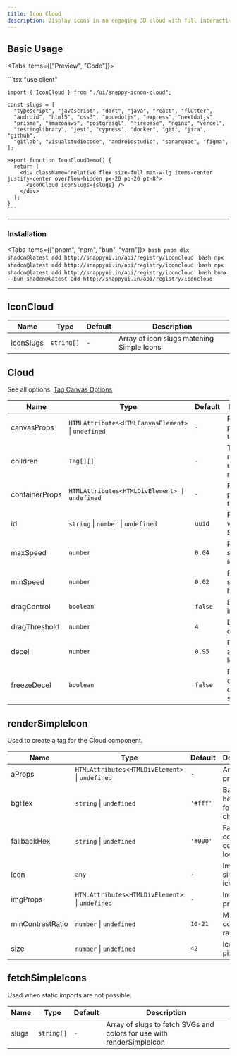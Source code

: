 ```yaml
---
title: Icon Cloud
description: Display icons in an engaging 3D cloud with full interactivity and control.
---
```



## Basic Usage

<Tabs items={["Preview", "Code"]}>
  <Tab value="Preview">
    <div className="flex justify-center">
      <IconCloudDemo />
    </div>
  </Tab>
  <Tab value="Code">
    ```tsx
    "use client"

    import { IconCloud } from "./ui/snappy-icnon-cloud";

    const slugs = [
      "typescript", "javascript", "dart", "java", "react", "flutter",
      "android", "html5", "css3", "nodedotjs", "express", "nextdotjs",
      "prisma", "amazonaws", "postgresql", "firebase", "nginx", "vercel",
      "testinglibrary", "jest", "cypress", "docker", "git", "jira", "github",
      "gitlab", "visualstudiocode", "androidstudio", "sonarqube", "figma",
    ];

    export function IconCloudDemo() {
      return (
        <div className="relative flex size-full max-w-lg items-center justify-center overflow-hidden px-20 pb-20 pt-8">
          <IconCloud iconSlugs={slugs} />
        </div>
      );
    }
    ```
  </Tab>
</Tabs>

---

### Installation

<Tabs items={["pnpm", "npm", "bun", "yarn"]}>
  <Tab value="pnpm">
    ```bash
    pnpm dlx shadcn@latest add http://snappyui.in/api/registry/iconcloud
    ```
  </Tab>
  <Tab value="npm">
    ```bash
    npx shadcn@latest add http://snappyui.in/api/registry/iconcloud
    ```
  </Tab>
  <Tab value="yarn">
    ```bash
    npx shadcn@latest add http://snappyui.in/api/registry/iconcloud
    ```
  </Tab>
  <Tab value="bun">
    ```bash
    bunx --bun shadcn@latest add http://snappyui.in/api/registry/iconcloud
    ```
  </Tab>
</Tabs>

---

## IconCloud

| **Name**       | **Type**                                       | **Default**   | **Description**                                                                |
| -------------- | ---------------------------------------------- | ------------- | ------------------------------------------------------------------------------ |
| iconSlugs      | `string[]`                                     | `-`           | Array of icon slugs matching Simple Icons                                      |

## Cloud

See all options: [Tag Canvas Options](https://www.goat1000.com/tagcanvas-options.php)

| **Name**        | **Type**                                             | **Default** | **Description**                                                                |
| --------------- | ---------------------------------------------------- | ----------- | ------------------------------------------------------------------------------ |
| canvasProps     | `HTMLAttributes<HTMLCanvasElement>` \| `undefined`   | `-`         | Props passed to the canvas                                                     |
| children        | `Tag[][]`                                            | `-`         | Tags rendered using renderers                                                  |
| containerProps  | `HTMLAttributes<HTMLDivElement> \| undefined`        | `-`         | Props passed to the root div                                                   |
| id              | `string` \| `number` \| `undefined`                  | `uuid`      | Provide when using SSR                                                         |
| maxSpeed        | `number`                                             | `0.04`      | Rotation speed at idle                                                         |
| minSpeed        | `number`                                             | `0.02`      | Rotation speed on hover                                                        |
| dragControl     | `boolean`                                            | `false`     | Enable drag interaction                                                        |
| dragThreshold   | `number`                                             | `4`         | Distance to detect drag                                                        |
| decel           | `number`                                             | `0.95`      | Deceleration after mouse leave                                                 |
| freezeDecel     | `boolean`                                            | `false`     | Freeze cloud when dragging stops                                               |

## renderSimpleIcon

Used to create a tag for the Cloud component.

| **Name**           | **Type**                                       | **Default** | **Description**                                                                |
| ------------------ | ---------------------------------------------- | ----------- | ------------------------------------------------------------------------------ |
| aProps             | `HTMLAttributes<HTMLDivElement>` \| `undefined`| `-`         | Anchor tag props                                                               |
| bgHex              | `string` \| `undefined`                        | `'#fff'`    | Background hex used for contrast check                                         |
| fallbackHex        | `string` \| `undefined`                        | `'#000'`    | Fallback color if contrast is low                                              |
| icon               | `any`                                          | `-`         | Imported simple-icon                                                           |
| imgProps           | `HTMLAttributes<HTMLDivElement>` \| `undefined`| `-`         | Image tag props                                                                |
| minContrastRatio   | `number` \| `undefined`                        | `10-21`     | Minimum contrast ratio                                                         |
| size               | `number` \| `undefined`                        | `42`        | Icon size in pixels                                                            |

## fetchSimpleIcons

Used when static imports are not possible.

| **Name**  | **Type**   | **Default**   | **Description**                                                       |
| --------- | ---------- | ------------- | --------------------------------------------------------------------- |
| slugs     | `string[]` | `-`           | Array of slugs to fetch SVGs and colors for use with renderSimpleIcon |
